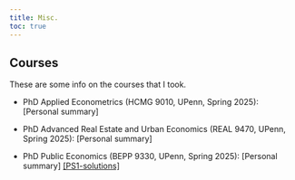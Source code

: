 ```yaml
---
title: Misc.
toc: true
---
```


## Courses

These are some info on the courses that I took.

- PhD Applied Econometrics (HCMG 9010, UPenn, Spring 2025): [Personal summary] 

- PhD Advanced Real Estate and Urban Economics (REAL 9470, UPenn, Spring 2025): [Personal summary] 

- PhD Public Economics (BEPP 9330, UPenn, Spring 2025): [Personal summary] [\[PS1-solutions\]](ps/bepp-9330-1.pdf) 
